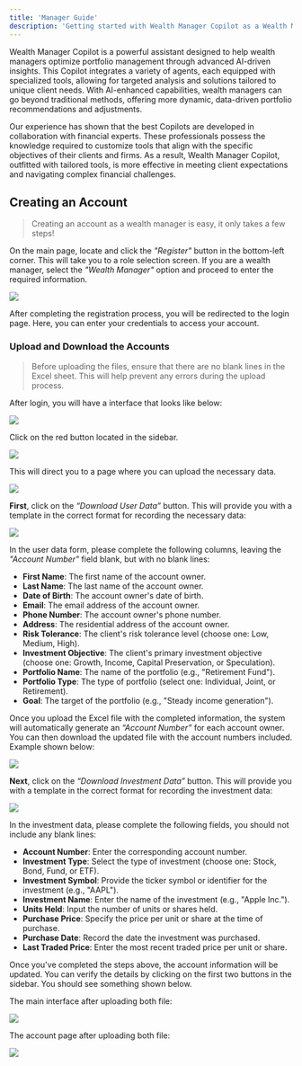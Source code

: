 ```yaml
---
title: 'Manager Guide'
description: 'Getting started with Wealth Manager Copilot as a Wealth Manager:'
---
```



Wealth Manager Copilot is a powerful assistant designed to help wealth managers optimize portfolio management through advanced AI-driven insights. This Copilot integrates a variety of agents, each equipped with specialized tools, allowing for targeted analysis and solutions tailored to unique client needs. With AI-enhanced capabilities, wealth managers can go beyond traditional methods, offering more dynamic, data-driven portfolio recommendations and adjustments.

Our experience has shown that the best Copilots are developed in collaboration with financial experts. These professionals possess the knowledge required to customize tools that align with the specific objectives of their clients and firms. As a result, Wealth Manager Copilot, outfitted with tailored tools, is more effective in meeting client expectations and navigating complex financial challenges.

## Creating an Account

> Creating an account as a wealth manager is easy, it only takes a few steps!

On the main page, locate and click the *"Register"* button in the bottom-left corner. This will take you to a role selection screen. If you are a wealth manager, select the *"Wealth Manager"* option and proceed to enter the required information.

<Frame>
  <img src="/images/manager-manual/reg.png" style={{ borderRadius: '0.5rem' }} />
</Frame>

After completing the registration process, you will be redirected to the login page. Here, you can enter your credentials to access your account.

### Upload and Download the Accounts

> Before uploading the files, ensure that there are no blank lines in the Excel sheet. This will help prevent any errors during the upload process.

After login, you will have a interface that looks like below:

<Frame>
  <img src="/images/manager-manual/mainpage.png" style={{ borderRadius: '0.5rem' }} />
</Frame>

Click on the red button located in the sidebar. 

<Frame>
  <img src="/images/manager-manual/sidebar.png" style={{ borderRadius: '0.5rem' }} />
</Frame>

This will direct you to a page where you can upload the necessary data.

<Frame>
  <img src="/images/manager-manual/upload_page.png" style={{ borderRadius: '0.5rem' }} />
</Frame>

**First**, click on the *“Download User Data”* button. This will provide you with a template in the correct format for recording the necessary data:

<Frame>
  <img src="/images/manager-manual/user-data-excel.png" style={{ borderRadius: '0.5rem' }} />
</Frame>

In the user data form, please complete the following columns, leaving the *"Account Number"* field blank, but with no blank lines:
-   **First Name**: The first name of the account owner.
-   **Last Name**: The last name of the account owner.
-   **Date of Birth**: The account owner's date of birth.
-   **Email**: The email address of the account owner.
-   **Phone Number**: The account owner's phone number.
-   **Address**: The residential address of the account owner.
-   **Risk Tolerance**: The client's risk tolerance level (choose one: Low, Medium, High).
-   **Investment Objective**: The client's primary investment objective (choose one: Growth, Income, Capital Preservation, or Speculation).
-   **Portfolio Name**: The name of the portfolio (e.g., "Retirement Fund").
-   **Portfolio Type**: The type of portfolio (select one: Individual, Joint, or Retirement).
-   **Goal**: The target of the portfolio (e.g., "Steady income generation").

Once you upload the Excel file with the completed information, the system will automatically generate an *“Account Number”* for each account owner. You can then download the updated file with the account numbers included. Example shown below:

<Frame>
  <img src="/images/manager-manual/afterupload-example.png" style={{ borderRadius: '0.5rem' }} />
</Frame>

**Next**, click on the *“Download Investment Data”* button. This will provide you with a template in the correct format for recording the investment data:

<Frame>
  <img src="/images/manager-manual/wealthdata.png" style={{ borderRadius: '0.5rem' }} />
</Frame>

In the investment data, please complete the following fields, you should not include any blank lines:

-   **Account Number**: Enter the corresponding account number.
-   **Investment Type**: Select the type of investment (choose one: Stock, Bond, Fund, or ETF).
-   **Investment Symbol**: Provide the ticker symbol or identifier for the investment (e.g., "AAPL").
-   **Investment Name**: Enter the name of the investment (e.g., "Apple Inc.").
-   **Units Held**: Input the number of units or shares held.
-   **Purchase Price**: Specify the price per unit or share at the time of purchase.
-   **Purchase Date**: Record the date the investment was purchased.
-   **Last Traded Price**: Enter the most recent traded price per unit or share.

Once you've completed the steps above, the account information will be updated. You can verify the details by clicking on the first two buttons in the sidebar. You should see something shown below.

The main interface after uploading both file:

<Frame>
  <img src="/images/manager-manual/main_interface_after_uploading.png" style={{ borderRadius: '0.5rem' }} />
</Frame>

The account page after uploading both file:

<Frame>
  <img src="/images/manager-manual/accounts_page.png" style={{ borderRadius: '0.5rem' }} />
</Frame>
